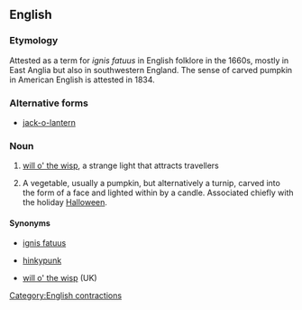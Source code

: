 {{wikipedia}}
==English==

===Etymology===
Attested as a term for ''ignis fatuus'' in  English folklore in the 1660s, mostly in East Anglia but also in southwestern England.
The sense of carved pumpkin in American English is attested in 1834.

===Alternative forms===
*[[jack-o-lantern]]

===Noun===
{{en-noun|sg=[[Jack|Jack]] [[o'|o’]] [[lantern]]}}

# {{idiomatic|English folklore}}  [[will o' the wisp]], a strange light that attracts travellers
# {{US|tradition}} A vegetable, usually a pumpkin, but alternatively a turnip, carved into the form of a face and lighted within by a candle. Associated chiefly with the holiday [[Halloween]]. 

====Synonyms====
* {{sense|strange light}} [[ignis fatuus]]
* {{sense|strange light}} [[hinkypunk]] {{italbrac|west Country dialect}}
* {{sense|strange light}} [[will o' the wisp]] (UK)

[[Category:English contractions]]
